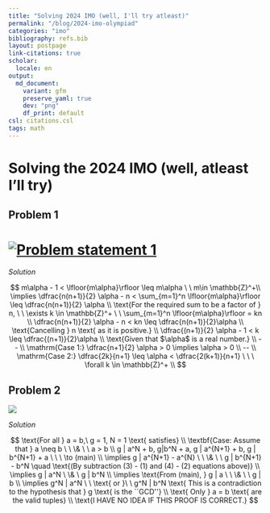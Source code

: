 ```yaml
---
title: "Solving 2024 IMO (well, I'll try atleast)"
permalink: "/blog/2024-imo-olympiad"
categories: "imo"
bibliography: refs.bib
layout: postpage
link-citations: true
scholar:
  locale: en
output:
  md_document:
    variant: gfm
    preserve_yaml: true
    dev: "png"
    df_print: default
csl: citations.csl
tags: math
---
```


# Solving the 2024 IMO (well, atleast I'll try)

## Problem 1

# [![Problem statement 1](images/clipboard-2591436498.png)](Figure%201)

*Solution*

$$
m\alpha - 1 < \lfloor{m\alpha}\rfloor \leq m\alpha \ \  m\in \mathbb{Z}^+\\ 
\implies \dfrac{n(n+1)}{2} \alpha - n < \sum_{m=1}^n \lfloor{m\alpha}\rfloor \leq \dfrac{n(n+1)}{2} \alpha \\ 
\text{For the required sum to be a factor of } n, \ \  \exists k \in \mathbb{Z}^+  \ \  \sum_{m=1}^n \lfloor{m\alpha}\rfloor = kn \\ 
\dfrac{n(n+1)}{2} \alpha - n < kn \leq \dfrac{n(n+1)}{2}\alpha \\
\text{Cancelling } n \text{ as it is positive.} \\  
\dfrac{(n+1)}{2} \alpha - 1 < k \leq \dfrac{(n+1)}{2}\alpha \\    
\text{Given that $\alpha$ is a real number.} \\ 
-- \\ 
\mathrm{Case 1:}  \dfrac{n+1}{2} \alpha > 0 \implies \alpha > 0 \\  
-- \\ 
\mathrm{Case 2:} \dfrac{2k}{n+1} \leq \alpha < \dfrac{2(k+1)}{n+1} \ \ \ \forall k \in \mathbb{Z}^+ \\  
$$

## Problem 2

![](images/clipboard-86672959.png)

*Solution*

$$
\text{For all } a = b,\  g = 1, N = 1 \text{ satisfies} \\ 
\textbf{Case: Assume that } a \neq b \ \ \& \ \  a > b \\ 
g | a^N + b,  g|b^N + a, g | a^{N+1} + b,  g | b^{N+1} + a    \ \ \ \to (main)  \\ 
\implies g | a^{N+1} - a^{N} \ \ \& \ \ g | b^{N+1} - b^N \quad \text{(By subtraction (3) - (1) and (4) - (2)  equations above)} \\ 
\implies g |  a^N \ \& \ g | b^N \\ 
\implies \text{From (main), } g | a \ \ \& \ \ g | b \\
\implies g^N | a^N \ \ \text{ or }\ \  g^N | b^N
\text{ This is a contradiction to the hypothesis that } g \text{ is the ``GCD''} \\ 
\text{ Only } a = b \text{ are the valid tuples} \\ 
\text{I HAVE NO IDEA IF THIS PROOF IS CORRECT.}
$$
